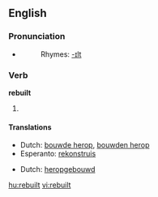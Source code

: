 ==English==

===Pronunciation===
* {{IPA|/ɻi'bɪlt/}}
*: Rhymes: [[Rhymes:English:-ɪlt|-ɪlt]]

===Verb===
'''rebuilt'''

# {{past of| to [[rebuild]]}}

====Translations====
{{trans-top|Past tense of rebuild}}
* Dutch: [[bouwde herop]], [[bouwden herop]]
* Esperanto: [[rekonstruis]]
{{trans-mid}}
{{trans-bottom}}
{{trans-top|Past tense of rebuild}}
* Dutch: [[heropgebouwd]]
{{trans-mid}}
{{trans-bottom}}

[[hu:rebuilt]]
[[vi:rebuilt]]